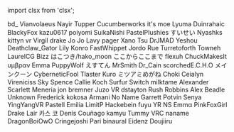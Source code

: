 ﻿import clsx from 'clsx';


<!-- Reminder that not only HTML chars have to be escaped, MDX chars also need to be (such as a space followed by an underscore). -->
<Patronelt k="5" ias="1" sp="1" >bd&#0095;</Patronelt> <Patronelt k="3" ias="1" sp="1" >Vianvolaeus</Patronelt> <Patronelt k="3" ias="1" sp="1" >Nayir</Patronelt> <Patronelt k="3" ias="1" sp="1" >Tupper</Patronelt> <Patronelt k="3" ias="1" sp="1" >Cucumberworks</Patronelt> 
<Patronelt k="2" ias="1" sp="1" >it&#0039;s moe</Patronelt> <Patronelt k="2" ias="1" sp="1" >Lyuma</Patronelt> <Patronelt k="2" ias="1" sp="1" >Duinrahaic</Patronelt> <Patronelt k="2" ias="1" sp="1" >BlackyFox</Patronelt> <Patronelt k="2" ias="1" sp="1" >kazu0617</Patronelt> 
<Patronelt k="2" ias="1" sp="1" >poiyomi</Patronelt> <Patronelt k="2" ias="1" sp="1" >SuikaNishi</Patronelt> <Patronelt k="2" ias="1" sp="1" >PastelPlushies</Patronelt> <Patronelt k="2" ias="1" sp="1" >すいせい</Patronelt> <Patronelt k="2" ias="1" sp="1" >Nyashks</Patronelt> 
<Patronelt k="2" ias="1" sp="1" >kittyn vr</Patronelt> <Patronelt k="2" ias="1" sp="1" >Virgil drake</Patronelt> <Patronelt k="2" ias="1" sp="1" >Jo Jo</Patronelt> <Patronelt k="2" ias="1" sp="1" >Lavy</Patronelt> <Patronelt k="2" ias="1" sp="1" >pager</Patronelt> 
<Patronelt k="2" ias="1" sp="1" >Xano</Patronelt> <Patronelt k="2" ias="1" sp="1" >Tsu</Patronelt> <Patronelt k="2" ias="1" sp="1" >DrJMAD</Patronelt> <Patronelt k="2" ias="1" sp="0" >Yeshou</Patronelt> <Patronelt k="2" ias="1" sp="0" >Deathclaw&#0095;Gator</Patronelt> 
<Patronelt k="2" ias="1" sp="0" >Lily</Patronelt> <Patronelt k="2" ias="1" sp="0" >Konro</Patronelt> <Patronelt k="2" ias="1" sp="0" >FastWhippet</Patronelt> <Patronelt k="0" ias="1" sp="1" >Jordo</Patronelt> <Patronelt k="0" ias="0" sp="1" >Rue</Patronelt> 
<Patronelt k="0" ias="1" sp="1" >Turretoforth</Patronelt> <Patronelt k="0" ias="1" sp="1" >Towneh</Patronelt> <Patronelt k="0" ias="1" sp="1" >LaurelCG</Patronelt> <Patronelt k="0" ias="1" sp="1" >Bizz</Patronelt> <Patronelt k="0" ias="1" sp="1" >はこつき&#0047;hako&#0095;moon</Patronelt> 
<Patronelt k="0" ias="1" sp="1" >ここからここまで</Patronelt> <Patronelt k="0" ias="0" sp="1" >flexuh</Patronelt> <Patronelt k="0" ias="1" sp="1" >ChuckMakesIt</Patronelt> <Patronelt k="0" ias="1" sp="1" >υμβραν</Patronelt> <Patronelt k="0" ias="1" sp="1" >Emma</Patronelt> 
<Patronelt k="0" ias="0" sp="1" >PuppyWolf</Patronelt> <Patronelt k="0" ias="1" sp="1" >えすてん</Patronelt> <Patronelt k="0" ias="1" sp="1" >MrSmith</Patronelt> <Patronelt k="0" ias="1" sp="1" >Dr&#0095;Cain</Patronelt> <Patronelt k="0" ias="0" sp="1" >scorchedE&#0046;C&#0046;H&#0046;O</Patronelt> 
<Patronelt k="0" ias="0" sp="1" >メインクーン</Patronelt> <Patronelt k="0" ias="0" sp="1" >CyberneticFool</Patronelt> <Patronelt k="0" ias="1" sp="1" >Tlaster</Patronelt> <Patronelt k="0" ias="1" sp="1" >Kuro</Patronelt> <Patronelt k="0" ias="0" sp="1" >ミツアミめがね</Patronelt> 
<Patronelt k="0" ias="1" sp="1" >Choki</Patronelt> <Patronelt k="0" ias="0" sp="1" >Ceialyn</Patronelt> <Patronelt k="0" ias="1" sp="1" >Vireniciss</Patronelt> <Patronelt k="0" ias="1" sp="1" >Sky Spence</Patronelt> <Patronelt k="0" ias="1" sp="1" >Callie Koch</Patronelt> 
<Patronelt k="0" ias="1" sp="1" >Surfur</Patronelt> <Patronelt k="0" ias="1" sp="1" >Switch</Patronelt> <Patronelt k="0" ias="0" sp="1" >milktame</Patronelt> <Patronelt k="0" ias="1" sp="1" >Alexander</Patronelt> <Patronelt k="0" ias="1" sp="1" >Scarlett</Patronelt> 
<Patronelt k="0" ias="1" sp="1" >Meneria</Patronelt> <Patronelt k="0" ias="1" sp="1" >jon bremner</Patronelt> <Patronelt k="0" ias="1" sp="1" >Juzo VR</Patronelt> <Patronelt k="0" ias="1" sp="1" >dstayton</Patronelt> <Patronelt k="0" ias="1" sp="1" >Rush Robbins</Patronelt> 
<Patronelt k="0" ias="1" sp="1" >Alex Beadle</Patronelt> <Patronelt k="0" ias="1" sp="1" >Unknown</Patronelt> <Patronelt k="0" ias="1" sp="1" >Frederick</Patronelt> <Patronelt k="0" ias="0" sp="1" >kokosa</Patronelt> <Patronelt k="0" ias="0" sp="1" >Armani</Patronelt> 
<Patronelt k="0" ias="1" sp="1" >No Name</Patronelt> <Patronelt k="0" ias="1" sp="1" >Garrett Potvin</Patronelt> <Patronelt k="0" ias="1" sp="1" >Senya</Patronelt> <Patronelt k="0" ias="1" sp="1" >YingYangVR</Patronelt> <Patronelt k="0" ias="1" sp="1" >Pastell Emilia</Patronelt> 
<Patronelt k="0" ias="1" sp="1" >LimitP</Patronelt> <Patronelt k="0" ias="1" sp="1" >Hackebein</Patronelt> <Patronelt k="0" ias="1" sp="1" >fuyu</Patronelt> <Patronelt k="0" ias="1" sp="1" >YR NS</Patronelt> <Patronelt k="0" ias="0" sp="1" >Emmα</Patronelt> 
<Patronelt k="0" ias="1" sp="1" >PinkFoxGirl</Patronelt> <Patronelt k="0" ias="1" sp="1" >Drake Lair</Patronelt> <Patronelt k="0" ias="1" sp="1" >카스 코</Patronelt> <Patronelt k="0" ias="1" sp="1" >Denís Couñago</Patronelt> <Patronelt k="0" ias="1" sp="1" >kamyu</Patronelt> 
<Patronelt k="0" ias="1" sp="1" >Tummy</Patronelt> <Patronelt k="0" ias="1" sp="1" >VRC naname</Patronelt> <Patronelt k="0" ias="1" sp="1" >DragonBoiOwO</Patronelt> <Patronelt k="0" ias="1" sp="1" >Cringejoshi</Patronelt> <Patronelt k="0" ias="1" sp="1" >Pari</Patronelt> 
<Patronelt k="0" ias="1" sp="1" >binaural</Patronelt> <Patronelt k="0" ias="1" sp="1" >Eidenz</Patronelt> <Patronelt k="0" ias="1" sp="1" >Doujiiru</Patronelt> 